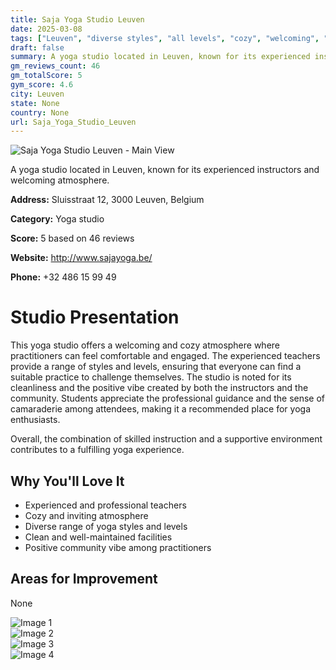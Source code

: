 ```yaml
---
title: Saja Yoga Studio Leuven
date: 2025-03-08
tags: ["Leuven", "diverse styles", "all levels", "cozy", "welcoming", "Leuven"]  
draft: false
summary: A yoga studio located in Leuven, known for its experienced instructors and welcoming atmosphere.
gm_reviews_count: 46
gm_totalScore: 5
gym_score: 4.6
city: Leuven
state: None
country: None
url: Saja_Yoga_Studio_Leuven
---
```


<div className="aspect-[16/9] relative my-8">
  <img 
    src="https://lh5.googleusercontent.com/p/AF1QipMpJh-NBqsYXaL555tQ7wFq83YR4HQpZTacrHwB=w1920-h1080-k-no"
    alt="Saja Yoga Studio Leuven - Main View"
    className="object-cover absolute inset-0 w-full h-full rounded-lg"
  />
</div>

A yoga studio located in Leuven, known for its experienced instructors and welcoming atmosphere.

**Address:** Sluisstraat 12, 3000 Leuven, Belgium

**Category:** Yoga studio

**Score:** 5 based on 46 reviews

**Website:** http://www.sajayoga.be/

**Phone:** +32 486 15 99 49

# Studio Presentation

This yoga studio offers a welcoming and cozy atmosphere where practitioners can feel comfortable and engaged. The experienced teachers provide a range of styles and levels, ensuring that everyone can find a suitable practice to challenge themselves. The studio is noted for its cleanliness and the positive vibe created by both the instructors and the community. Students appreciate the professional guidance and the sense of camaraderie among attendees, making it a recommended place for yoga enthusiasts.

Overall, the combination of skilled instruction and a supportive environment contributes to a fulfilling yoga experience.

## Why You'll Love It

- Experienced and professional teachers
- Cozy and inviting atmosphere
- Diverse range of yoga styles and levels
- Clean and well-maintained facilities
- Positive community vibe among practitioners

## Areas for Improvement

None

<div className="grid grid-cols-1 xl:grid-cols-2 gap-4 my-8">
<div className="aspect-[4/3] relative"><img src="https://lh3.googleusercontent.com/p/AF1QipPBXuNJmU4n9Z7WkIe_3kqDtuuo9BgATL_5SmD2=w1920-h1080-k-no" alt="Image 1" className="object-cover absolute inset-0 w-full h-full rounded-lg" /></div>
<div className="aspect-[4/3] relative"><img src="https://lh5.googleusercontent.com/p/AF1QipMjiCYCL-5i9txEsJ1xllIXv44gyqV9AlEv5UQ4=w1920-h1080-k-no" alt="Image 2" className="object-cover absolute inset-0 w-full h-full rounded-lg" /></div>
<div className="aspect-[4/3] relative"><img src="https://lh5.googleusercontent.com/p/AF1QipOslUyIPiDl9zRqzba_wba-cNDudCA8t0LW8YbW=w1920-h1080-k-no" alt="Image 3" className="object-cover absolute inset-0 w-full h-full rounded-lg" /></div>
<div className="aspect-[4/3] relative"><img src="https://lh5.googleusercontent.com/p/AF1QipPvLotrmh1nGJp7RSMnicoyvJp2WTd_0MffjPu3=w1920-h1080-k-no" alt="Image 4" className="object-cover absolute inset-0 w-full h-full rounded-lg" /></div>
</div>